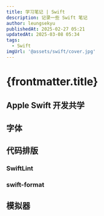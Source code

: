 ```yaml
---
title: 学习笔记 | Swift
description: 记录一些 Swift 笔记
author: leungsekyu
publishedAt: 2025-02-27 05:21
updatedAt: 2025-03-08 05:34
tags:
  - Swift
imgUrl: '@assets/swift/cover.jpg'
---
```



# {frontmatter.title}

## Apple Swift 开发共学

<Link site="https://github.com/706creators/apple-swift-co-learn" name="Apple Swift 开发共学" first={true} />

<Link site="https://github.com/EvilIrving/Cat-Voices" name="喵声" />

<Link
  site="https://medium.com/@dsheng7777777/list/chaocode-swiftui-e18ade5e2564"
  name="#筆記 (ChaoCode) SwiftUI 新手入門課程"
  favicon="https://miro.medium.com/v2/5d8de952517e8160e40ef9841c781cdc14a5db313057fa3c3de41c6f5b494b19"
/>

## 字体

<Link
  site="https://medium.com/@danielcrompton5/how-to-add-custom-fonts-to-a-swiftui-project-for-ios-macos-258eecd39f0d"
  name="How to add custom fonts to a SwiftUI project for iOS & macOS"
  favicon="https://miro.medium.com/v2/5d8de952517e8160e40ef9841c781cdc14a5db313057fa3c3de41c6f5b494b19"
  first={true}
/>

## 代码排版

### SwiftLint

<Link site="https://github.com/realm/SwiftLint/blob/main/README_CN.md" name="SwiftLint" first={true} />

<Link
  site="https://juejin.cn/post/7118946425202802701"
  name="用 SwiftLint 保持 Swift 风格一致"
  favicon="https://lf-web-assets.juejin.cn/obj/juejin-web/xitu_juejin_web/static/favicons/favicon-32x32.png"
/>

### swift-format

<Link site="https://github.com/swiftlang/swift-format" name="swift-format" first={true} />

<Link
  site="https://medium.com/%E5%BD%BC%E5%BE%97%E6%BD%98%E7%9A%84-swift-ios-app-%E9%96%8B%E7%99%BC%E5%95%8F%E9%A1%8C%E8%A7%A3%E7%AD%94%E9%9B%86/%E5%88%A9%E7%94%A8-xcode-%E7%9A%84-format-file-with-swift-format-%E7%B8%AE%E6%8E%92%E7%A8%8B%E5%BC%8F-xcode-16-%E6%96%B0%E5%8A%9F%E8%83%BD-dcae1d3c7acf"
  name="利用 Xcode 的 Format File with swift-format 縮排程式 — Xcode 16 新功能"
  favicon="https://miro.medium.com/v2/5d8de952517e8160e40ef9841c781cdc14a5db313057fa3c3de41c6f5b494b19"
/>

<Link
  site="https://ivensliaoblog.com/swiftformat-auto-formatting-xcode/"
  name="使用 SwiftFormat 自动调整 Xcode 代码排版"
/>

## 模拟器

<Link
  site="https://www.youtube.com/watch?v=yWdC5Kg6nIA&t=56s"
  name="How to Develop iOS and macOS Apps in VSCode"
  first={true}
/>

<Link
  site="https://rebeloper.com/blog/how-to-develop-ios-and-macos-apps-in-vs-code"
  name="How to develop iOS and macOS apps in VS Code"
/>

